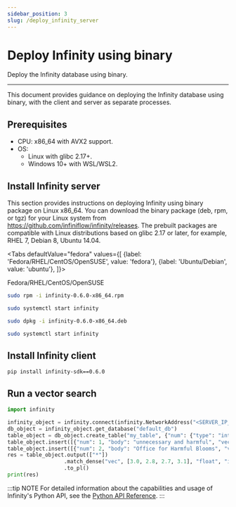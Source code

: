 ```yaml
---
sidebar_position: 3
slug: /deploy_infinity_server
---
```


# Deploy Infinity using binary

Deploy the Infinity database using binary.

---

This document provides guidance on deploying the Infinity database using binary, with the client and server as separate processes. 

## Prerequisites

- CPU: x86_64 with AVX2 support.
- OS: 
  - Linux with glibc 2.17+.
  - Windows 10+ with WSL/WSL2.

## Install Infinity server

This section provides instructions on deploying Infinity using binary package on Linux x86_64. You can download the binary package (deb, rpm, or tgz) for your Linux system from https://github.com/infiniflow/infinity/releases. The prebuilt packages are compatible with Linux distributions based on glibc 2.17 or later, for example, RHEL 7, Debian 8, Ubuntu 14.04.


<Tabs
  defaultValue="fedora"
  values={[
    {label: 'Fedora/RHEL/CentOS/OpenSUSE', value: 'fedora'},
    {label: 'Ubuntu/Debian', value: 'ubuntu'},
  ]}>
   <TabItem value="fedora">

Fedora/RHEL/CentOS/OpenSUSE
```bash
sudo rpm -i infinity-0.6.0-x86_64.rpm
```

```bash
sudo systemctl start infinity
```

  </TabItem>
  <TabItem value="ubuntu">

```bash
sudo dpkg -i infinity-0.6.0-x86_64.deb
```

```bash
sudo systemctl start infinity
```

  </TabItem>
</Tabs>

## Install Infinity client

```
pip install infinity-sdk==0.6.0
```

## Run a vector search

```python
import infinity

infinity_object = infinity.connect(infinity.NetworkAddress("<SERVER_IP_ADDRESS>", 23817)) 
db_object = infinity_object.get_database("default_db")
table_object = db_object.create_table("my_table", {"num": {"type": "integer"}, "body": {"type": "varchar"}, "vec": {"type": "vector, 4, float"}})
table_object.insert([{"num": 1, "body": "unnecessary and harmful", "vec": [1.0, 1.2, 0.8, 0.9]}])
table_object.insert([{"num": 2, "body": "Office for Harmful Blooms", "vec": [4.0, 4.2, 4.3, 4.5]}])
res = table_object.output(["*"])
                  .match_dense("vec", [3.0, 2.8, 2.7, 3.1], "float", "ip", 2)
                  .to_pl()
print(res)
```

:::tip NOTE
For detailed information about the capabilities and usage of Infinity's Python API, see the [Python API Reference](../references/pysdk_api_reference.md).
:::

